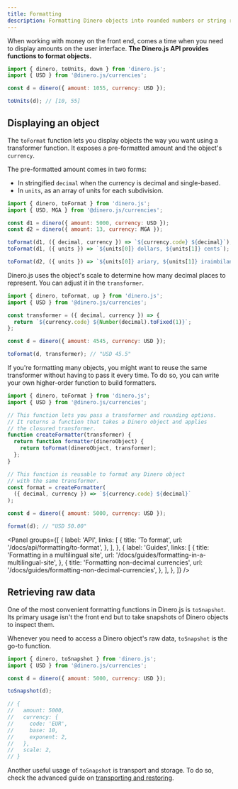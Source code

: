 ```yaml
---
title: Formatting
description: Formatting Dinero objects into rounded numbers or string representation.
---
```


When working with money on the front end, comes a time when you need to display amounts on the user interface. **The Dinero.js API provides functions to format objects.**

```js
import { dinero, toUnits, down } from 'dinero.js';
import { USD } from '@dinero.js/currencies';

const d = dinero({ amount: 1055, currency: USD });

toUnits(d); // [10, 55]
```

## Displaying an object

The `toFormat` function lets you display objects the way you want using a transformer function. It exposes a pre-formatted amount and the object's `currency`.

The pre-formatted amount comes in two forms:
- In stringified `decimal` when the currency is decimal and single-based.
- In `units`, as an array of units for each subdivision.

```js
import { dinero, toFormat } from 'dinero.js';
import { USD, MGA } from '@dinero.js/currencies';

const d1 = dinero({ amount: 5000, currency: USD });
const d2 = dinero({ amount: 13, currency: MGA });

toFormat(d1, ({ decimal, currency }) => `${currency.code} ${decimal}`); // "USD 50.00"
toFormat(d1, ({ units }) => `${units[0]} dollars, ${units[1]} cents`); // "50 dollars, 0 cents"

toFormat(d2, ({ units }) => `${units[0]} ariary, ${units[1]} iraimbilanja`); // "2 ariary, 3 iraimbilanja"
```

Dinero.js uses the object's scale to determine how many decimal places to represent. You can adjust it in the `transformer`.

```js
import { dinero, toFormat, up } from 'dinero.js';
import { USD } from '@dinero.js/currencies';

const transformer = ({ decimal, currency }) => {
  return `${currency.code} ${Number(decimal).toFixed(1)}`;
};

const d = dinero({ amount: 4545, currency: USD });

toFormat(d, transformer); // "USD 45.5"
```

If you're formatting many objects, you might want to reuse the same transformer without having to pass it every time. To do so, you can write your own higher-order function to build formatters.

```js
import { dinero, toFormat } from 'dinero.js';
import { USD } from '@dinero.js/currencies';

// This function lets you pass a transformer and rounding options.
// It returns a function that takes a Dinero object and applies
// the closured transformer.
function createFormatter(transformer) {
  return function formatter(dineroObject) {
    return toFormat(dineroObject, transformer);
  };
}

// This function is reusable to format any Dinero object
// with the same transformer.
const format = createFormatter(
  ({ decimal, currency }) => `${currency.code} ${decimal}`
);

const d = dinero({ amount: 5000, currency: USD });

format(d); // "USD 50.00"
```

<Panel
  groups={[
    {
      label: 'API',
      links: [
        {
          title: 'To format',
          url: '/docs/api/formatting/to-format',
        },
      ],
    },
    {
      label: 'Guides',
      links: [
        {
          title: 'Formatting in a multilingual site',
          url: '/docs/guides/formatting-in-a-multilingual-site',
        },
        {
          title: 'Formatting non-decimal currencies',
          url: '/docs/guides/formatting-non-decimal-currencies',
        },
      ],
    },
  ]}
/>

## Retrieving raw data

One of the most convenient formatting functions in Dinero.js is `toSnapshot`. Its primary usage isn't the front end but to take snapshots of Dinero objects to inspect them.

Whenever you need to access a Dinero object's raw data, `toSnapshot` is the go-to function.

```js
import { dinero, toSnapshot } from 'dinero.js';
import { USD } from '@dinero.js/currencies';

const d = dinero({ amount: 5000, currency: USD });

toSnapshot(d);

// {
//   amount: 5000,
//   currency: {
//     code: 'EUR',
//     base: 10,
//     exponent: 2,
//   },
//   scale: 2,
// }
```

Another useful usage of `toSnapshot` is transport and storage. To do so, check the advanced guide on [transporting and restoring](/docs/advanced/transporting-and-restoring).
